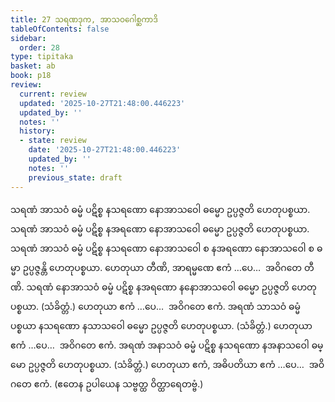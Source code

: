 ```yaml
---
title: 27 သရဏဒုက, အာသဝဂေါစ္ဆကာဒိ
tableOfContents: false
sidebar:
  order: 28
type: tipitaka
basket: ab
book: p18
review:
  current: review
  updated: '2025-10-27T21:48:00.446223'
  updated_by: ''
  notes: ''
  history:
  - state: review
    date: '2025-10-27T21:48:00.446223'
    updated_by: ''
    notes: ''
    previous_state: draft
---
```



<ReviewStatus review={frontmatter.review} showDetails={true} />

<HypothesisAnnotation frontmatter={frontmatter} />

<DynamicBreadcrumb />

<Division number="93" book="p18" e="ch" v="40" p="325">

<Paragraph number="218" book="p18">
သရဏံ အာသဝံ ဓမ္မံ ပဋိစ္စ နသရဏော နောအာသဝေါ ဓမ္မော ဥပ္ပဇ္ဇတိ ဟေတုပစ္စယာ. သရဏံ အာသဝံ ဓမ္မံ ပဋိစ္စ နအရဏော နောအာသဝေါ ဓမ္မော ဥပ္ပဇ္ဇတိ ဟေတုပစ္စယာ. သရဏံ အာသဝံ ဓမ္မံ ပဋိစ္စ နသရဏော နောအာသဝေါ စ နအရဏော နောအာသဝေါ စ ဓမ္မာ ဥပ္ပဇ္ဇန္တိ ဟေတုပစ္စယာ. ဟေတုယာ တီဏိ, အာရမ္မဏေ ဧကံ …ပေ…  အဝိဂတေ တီဏိ.
</Paragraph>

<Paragraph number="219" book="p18">
သရဏံ နောအာသဝံ ဓမ္မံ ပဋိစ္စ နအရဏော နနောအာသဝေါ ဓမ္မော ဥပ္ပဇ္ဇတိ ဟေတုပစ္စယာ. (သံခိတ္တံ.) ဟေတုယာ ဧကံ …ပေ…  အဝိဂတေ ဧကံ.
</Paragraph>

</Division>
<Division number="94" book="p18" e="ch" v="40" p="325">

<Paragraph number="220" book="p18">
အရဏံ သာသဝံ ဓမ္မံ ပစ္စယာ နသရဏော နသာသဝေါ ဓမ္မော ဥပ္ပဇ္ဇတိ ဟေတုပစ္စယာ. (သံခိတ္တံ.) ဟေတုယာ ဧကံ …ပေ…  အဝိဂတေ ဧကံ.
</Paragraph>

<Paragraph number="221" book="p18">
အရဏံ အနာသဝံ ဓမ္မံ ပဋိစ္စ နသရဏော နအနာသဝေါ ဓမ္မော ဥပ္ပဇ္ဇတိ ဟေတုပစ္စယာ. (သံခိတ္တံ.) ဟေတုယာ ဧကံ, အဓိပတိယာ ဧကံ …ပေ…  အဝိဂတေ ဧကံ. (ဧတေန ဥပါယေန သဗ္ဗတ္ထ ဝိတ္ထာရေတဗ္ဗံ.)
</Paragraph>
</Division>